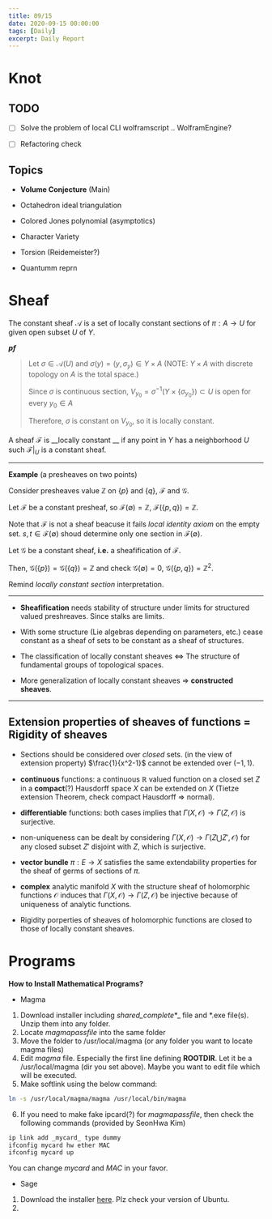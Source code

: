 ```yaml
---
title: 09/15
date: 2020-09-15 00:00:00
tags: [Daily]
excerpt: Daily Report
---
```



# Knot

## TODO

- [ ] Solve the problem of local CLI wolframscript .. WolframEngine?

- [ ] Refactoring check

## Topics

* __Volume Conjecture__ (Main)

* Octahedron ideal triangulation

* Colored Jones polynomial (asymptotics)

* Character Variety

* Torsion (Reidemeister?)

* Quantumm reprn

# Sheaf

The constant sheaf $\mathcal{A}$ is a set of locally constant sections of $\pi: A \to U$ for given open subset $U$ of $Y$.

___pf___

> Let $\sigma \in \mathcal{A}(U)$ and $\sigma(y) = (y, \sigma_y) \in Y \times A$ (NOTE: $Y \times A$ with discrete topology on $A$ is the total space.)
>
> Since $\sigma$ is continuous section, $V_{y_0} = \sigma^{-1}(Y \times \{\sigma_{y_0}\}) \subset U$ is open for every $y_0 \in A$
>
> Therefore, $\sigma$ is constant on $V_{y_0}$, so it is locally constant.

A sheaf $\mathcal{F}$ is __locally constant __ if any point in $Y$ has a neighborhood $U$ such $\mathcal{F}|_U$ is a constant sheaf.

---

__Example__ (a presheaves on two points)


Consider presheaves value $\mathbb{Z}$ on $\{p\}$ and $\{q\}$, $\mathcal{F}$ and $\mathcal{G}$.

Let $\mathcal{F}$ be a constant presheaf, so $\mathcal{F}(\emptyset)=\mathbb{Z}$, $\mathcal{F}(\{p,q\})=\mathbb{Z}$.

Note that $\mathcal{F}$ is not a sheaf beacuse it fails _local identity axiom_ on the empty set. $s, t \in \mathcal{F}(\emptyset)$ shoud determine only one section in $\mathcal{F}(\emptyset)$.

Let $\mathcal{G}$ be a constant sheaf, __i.e.__ a sheafification of $\mathcal{F}$.

Then, $\mathcal{G}(\{p\}) = \mathcal{G}(\{q\}) = \mathbb{Z}$ and check $\mathcal{G}(\emptyset) = 0$, $\mathcal{G}(\{p, q\}) = \mathbb{Z}^2$.

Remind _locally constant section_ interpretation.

---

* __Sheafification__ needs stability of structure under limits for structured valued preshreaves. Since stalks are limits.

* With some structure (Lie algebras depending on parameters, etc.) cease constant as a sheaf of sets to be constant as a sheaf of structures.

* The classification of locally constant sheaves <=> The structure of fundamental groups of topological spaces.

* More generalization of locally constant sheaves => __constructed sheaves__.

---

## Extension properties of sheaves of functions = Rigidity of sheaves

* Sections should be considered over _closed_ sets. (in the view of extension property) $\frac{1}{x^2-1}$ cannot be extended over $(-1, 1)$.

* __continuous__ functions: a continuous $\mathbb{R}$ valued function on a closed set $Z$ in a __compact__(?) Hausdorff space $X$ can be extended on $X$ (Tietze extension Theorem, check compact Hausdorff $\Rightarrow$ normal).

* __differentiable__ functions: both cases implies that $\Gamma(X, \mathscr{O}) \to \Gamma(Z, \mathscr{O})$ is surjective.

* non-uniqueness can be dealt by considering $\Gamma(X, \mathscr{O}) \to \Gamma(Z \bigcup Z', \mathscr{O})$ for any closed subset $Z'$ disjoint with $Z$, which is surjective.

* __vector bundle__ $\pi: E \to X$ satisfies the same extendability properties for the sheaf of germs of sections of $\pi$.

* __complex__ analytic manifold $X$ with the structure sheaf of holomorphic functions $\mathscr{O}$ induces that $\Gamma(X, \mathscr{O}) \to \Gamma(Z, \mathscr{O})$ be injective because of uniqueness of analytic functions. 

* Rigidity porperties of sheaves of holomorphic functions are closed to those of locally constant sheaves.



# Programs

__How to Install Mathematical Programs?__

* Magma

1. Download installer including _shared_complete_*_ file and *.exe file(s). Unzip them into any folder.
2. Locate _magmapassfile_ into the same folder
3. Move the folder to /usr/local/magma (or any folder you want to locate magma files)
4. Edit _magma_ file. Especially the first line defining __ROOTDIR__. Let it be a /usr/local/magma (dir you set above). Maybe you want to edit file which will be executed.
5. Make softlink using the below command:
```bash
ln -s /usr/local/magma/magma /usr/local/bin/magma
```
6. If you need to make fake ipcard(?) for _magmapassfile_, then check the following commands (provided by SeonHwa Kim)
```bash
ip link add _mycard_ type dummy
ifconfig mycard hw ether MAC
ifconfig mycard up
```
You can change _mycard_ and _MAC_ in your favor.

* Sage

1. Download the installer [here](https://www.sagemath.org/download.html). Plz check your version of Ubuntu.
2.
